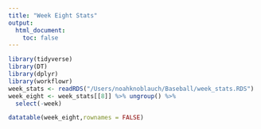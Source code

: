 ```yaml
---
title: "Week Eight Stats"
output: 
  html_document:
    toc: false
---
```



```r
library(tidyverse)
library(DT)
library(dplyr)
library(workflowr)
week_stats <- readRDS("/Users/noahknoblauch/Baseball/week_stats.RDS")
week_eight <- week_stats[[8]] %>% ungroup() %>%
  select(-week)

```

```r
datatable(week_eight,rownames = FALSE)
```
